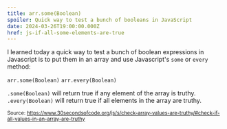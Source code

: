 ```yaml
---
title: arr.some(Boolean)
spoiler: Quick way to test a bunch of booleans in JavaScript
date: 2024-03-26T19:00:00.000Z
href: js-if-all-some-elements-are-true
---
```


I learned today a quick way to test a bunch of boolean expressions in Javascript is to put them in an array and use Javascript's `some` or `every` method:

`arr.some(Boolean)`
`arr.every(Boolean)`

`.some(Boolean)` will return true if any element of the array is truthy. `.every(Boolean)` will return true if all elements in the array are truthy.

<sub>Source: https://www.30secondsofcode.org/js/s/check-array-values-are-truthy/#check-if-all-values-in-an-array-are-truthy</sub>

